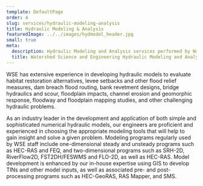 ```yaml
---
template: DefaultPage
order: 4
slug: services/hydraulic-modeling-analysis
title: Hydraulic Modeling & Analysis
featuredImage: ../../images/hydmodel_header.jpg
small: true
meta:
  description: Hydraulic Modeling and Analysis services performed by Watershed Science and Engineering
  title: Watershed Science and Engineering Hydraulic Modeling and Analysis
---
```


WSE has extensive experience in developing hydraulic models to evaluate habitat restoration alternatives, levee setbacks and other flood relief measures, dam breach flood routing, bank revetment designs, bridge hydraulics and scour, floodplain impacts, channel erosion and geomorphic response, floodway and floodplain mapping studies, and other challenging hydraulic problems.

As an industry leader in the development and application of both simple and sophisticated numerical hydraulic models, our engineers are proficient and experienced in choosing the appropriate modeling tools that will help to gain insight and solve a given problem. Modeling programs regularly used by WSE staff include one-dimensional steady and unsteady programs such as HEC-RAS and FEQ, and two-dimensional programs such as SRH-2D, RiverFlow2D, FST2DH/FESWMS and FLO-2D, as well as HEC-RAS. Model development is enhanced by our in-house expertise using GIS to develop TINs and other model inputs, as well as associated pre- and post-processing programs such as HEC-GeoRAS, RAS Mapper, and SMS.
